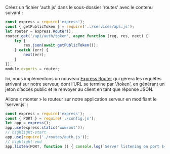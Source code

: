Créez un fichier 'auth.js' dans le sous-dossier 'routes' avec le contenu suivant :

```js title="routes/auth.js"
const express = require('express');
const { getPublicToken } = require('../services/aps.js');
let router = express.Router();
router.get('/api/auth/token', async function (req, res, next) {
    try {
        res.json(await getPublicToken());
    } catch (err) {
        next(err);
    }
});
module.exports = router;
```

Ici, nous implémentons un nouveau [Express Router](http://expressjs.com/en/4x/api.html#router) qui gérera
les requêtes arrivant sur notre serveur, dont l’URL se termine par '/token', en générant un jeton d’accès public
et le renvoyer au client en tant que réponse JSON.

Allons « monter » le routeur sur notre application serveur en modifiant le 'server.js' :

```js title="server.js"
const express = require('express');
const { PORT } = require('./config.js');
let app = express();
app.use(express.static('wwwroot'));
// highlight-start
app.use(require('./routes/auth.js'));
// highlight-end
app.listen(PORT, function () { console.log(`Server listening on port ${PORT}...`); });
```
